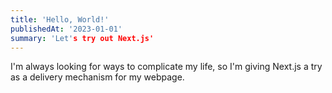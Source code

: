 ```yaml
---
title: 'Hello, World!'
publishedAt: '2023-01-01'
summary: 'Let's try out Next.js'
---
```


I'm always looking for ways to complicate my life, so I'm giving Next.js a try as a delivery mechanism for my webpage. 